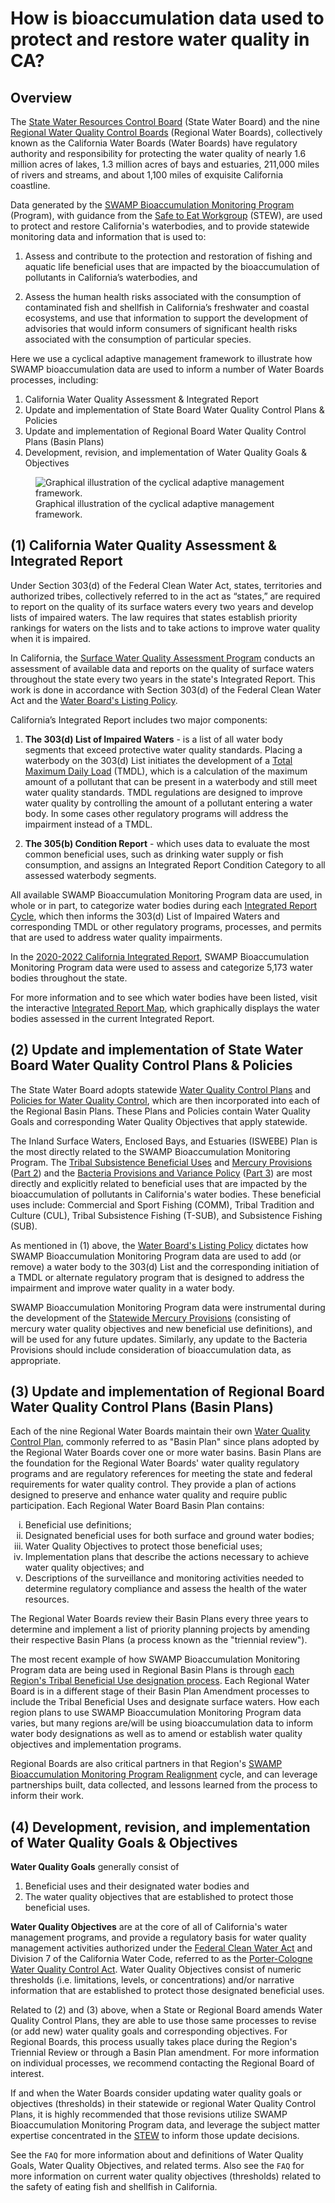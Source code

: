 # How is bioaccumulation data used to protect and restore water quality in CA?

## Overview

The [State Water Resources Control Board](https://www.waterboards.ca.gov/) (State Water Board) and the nine [Regional Water Quality Control Boards](https://www.waterboards.ca.gov/waterboards_map.html) (Regional Water Boards), collectively known as the California Water Boards (Water Boards) have regulatory authority and responsibility for protecting the water quality of nearly 1.6 million acres of lakes, 1.3 million acres of bays and estuaries, 211,000 miles of rivers and streams, and about 1,100 miles of exquisite California coastline. 

Data generated by the [SWAMP Bioaccumulation Monitoring Program](https://www.waterboards.ca.gov/water_issues/programs/swamp/bioaccumulation_monitoring.html) (Program), with guidance from the [Safe to Eat Workgroup](https://mywaterquality.ca.gov/monitoring_council/bioaccumulation_oversight_group/) (STEW), are used to protect and restore California\'s waterbodies, and to provide statewide monitoring data and information that is used to:

1.  Assess and contribute to the protection and restoration of fishing and aquatic life beneficial uses that are impacted by the bioaccumulation of pollutants in California's waterbodies, and

2.  Assess the human health risks associated with the consumption of contaminated fish and shellfish in California's freshwater and coastal ecosystems, and use that information to support the development of advisories that would inform consumers of significant health risks associated with the consumption of particular species.

Here we use a cyclical adaptive management framework to illustrate how SWAMP bioaccumulation data are used to inform a number of Water Boards processes, including: 

1.  California Water Quality Assessment & Integrated Report
2.  Update and implementation of State Board Water Quality Control Plans & Policies
3.  Update and implementation of Regional Board Water Quality Control Plans (Basin Plans)
4.  Development, revision, and implementation of Water Quality Goals & Objectives

![Graphical illustration of the cyclical adaptive management framework.](images/management-cycle.png){fig-alt="Graphical illustration of the cyclical adaptive management framework. Water Quality Objectives are at the center and are surrounded by five phases: monitor, assess, plan, implement, and adjust. Meaningful engagement with tribes and communities surrounds all phases. Example Water Boards processes are provided for each phase and are described in detail below."}

## (1) California Water Quality Assessment & Integrated Report

Under Section 303(d) of the Federal Clean Water Act, states, territories and authorized tribes, collectively referred to in the act as "states," are required to report on the quality of its surface waters every two years and develop lists of impaired waters. The law requires that states establish priority rankings for waters on the lists and to take actions to improve water quality when it is impaired.

In California, the [Surface Water Quality Assessment Program](https://www.waterboards.ca.gov/water_issues/programs/water_quality_assessment/) conducts an assessment of available data and reports on the quality of surface waters throughout the state every two years in the state\'s Integrated Report. This work is done in accordance with Section 303(d) of the Federal Clean Water Act and the [Water Board\'s Listing Policy](https://www.waterboards.ca.gov/water_issues/programs/tmdl/303d_listing.html). 

California's Integrated Report includes two major components:

1.  **The 303(d) List of Impaired Waters** - is a list of all water body segments that exceed protective water quality standards. Placing a waterbody on the 303(d) List initiates the development of a [Total Maximum Daily Load](https://www.waterboards.ca.gov/water_issues/programs/tmdl/) (TMDL), which is a calculation of the maximum amount of a pollutant that can be present in a waterbody and still meet water quality standards. TMDL regulations are designed to improve water quality by controlling the amount of a pollutant entering a water body. In some cases other regulatory programs will address the impairment instead of a TMDL.

2.  **The 305(b) Condition Report** - which uses data to evaluate the most common beneficial uses, such as drinking water supply or fish consumption, and assigns an Integrated Report Condition Category to all assessed waterbody segments. 

All available SWAMP Bioaccumulation Monitoring Program data are used, in whole or in part, to categorize water bodies during each [Integrated Report Cycle](https://www.waterboards.ca.gov/water_issues/programs/water_quality_assessment/integrated_report_cycles.html), which then informs the 303(d) List of Impaired Waters and corresponding TMDL or other regulatory programs, processes, and permits that are used to address water quality impairments. 

In the [2020-2022 California Integrated Report](https://www.waterboards.ca.gov/water_issues/programs/water_quality_assessment/2020_2022_integrated_report.html), SWAMP Bioaccumulation Monitoring Program data were used to assess and categorize 5,173 water bodies throughout the state.

For more information and to see which water bodies have been listed, visit the interactive [Integrated Report Map](https://gispublic.waterboards.ca.gov/portal/apps/webappviewer/index.html?id=6cca2a3a1815465599201266373cbb7b), which graphically displays the water bodies assessed in the current Integrated Report.

## (2) Update and implementation of State Water Board Water Quality Control Plans & Policies

The State Water Board adopts statewide [Water Quality Control Plans](https://www.waterboards.ca.gov/plans_policies/#plans) and [Policies for Water Quality Control](https://www.waterboards.ca.gov/plans_policies/#policies), which are then incorporated into each of the Regional Basin Plans. These Plans and Policies contain Water Quality Goals and corresponding Water Quality Objectives that apply statewide. 

The Inland Surface Waters, Enclosed Bays, and Estuaries (ISWEBE) Plan is the most directly related to the SWAMP Bioaccumulation Monitoring Program. The [Tribal Subsistence Beneficial Uses](https://www.waterboards.ca.gov/tribal_affairs/beneficial_uses.html) and [Mercury Provisions](https://www.waterboards.ca.gov/water_issues/programs/mercury/) ([Part 2](https://www.waterboards.ca.gov/water_issues/programs/mercury/docs/hg_prov_final.pdf)) and the [Bacteria Provisions and Variance Policy](https://www.waterboards.ca.gov/bacterialobjectives/) ([Part 3](https://www.waterboards.ca.gov/plans_policies/docs/bacteria.pdf)) are most directly and explicitly related to beneficial uses that are impacted by the bioaccumulation of pollutants in California\'s water bodies. These beneficial uses include: Commercial and Sport Fishing (COMM), Tribal Tradition and Culture (CUL), Tribal Subsistence Fishing (T-SUB), and Subsistence Fishing (SUB).

As mentioned in (1) above, the [Water Board\'s Listing Policy](https://www.waterboards.ca.gov/water_issues/programs/tmdl/303d_listing.html) dictates how SWAMP Bioaccumulation Monitoring Program data are used to add (or remove) a water body to the 303(d) List and the corresponding initiation of a TMDL or alternate regulatory program that is designed to address the impairment and improve water quality in a water body.  

SWAMP Bioaccumulation Monitoring Program data were instrumental during the development of the [Statewide Mercury Provisions](https://www.waterboards.ca.gov/water_issues/programs/mercury/) (consisting of mercury water quality objectives and new beneficial use definitions), and will be used for any future updates. Similarly, any update to the Bacteria Provisions should include consideration of bioaccumulation data, as appropriate.

## (3) Update and implementation of Regional Board Water Quality Control Plans (Basin Plans)

Each of the nine Regional Water Boards maintain their own [Water Quality Control Plan](https://www.waterboards.ca.gov/plans_policies/#plans), commonly referred to as \"Basin Plan\" since plans adopted by the Regional Water Boards cover one or more water basins. Basin Plans are the foundation for the Regional Water Boards\' water quality regulatory programs and are regulatory references for meeting the state and federal requirements for water quality control. They provide a plan of actions designed to preserve and enhance water quality and require public participation. Each Regional Water Board Basin Plan contains:

i.  Beneficial use definitions;
ii. Designated beneficial uses for both surface and ground water bodies;
iii. Water Quality Objectives to protect those beneficial uses;
iv. Implementation plans that describe the actions necessary to achieve water quality objectives; and
v.  Descriptions of the surveillance and monitoring activities needed to determine regulatory compliance and assess the health of the water resources.

The Regional Water Boards review their Basin Plans every three years to determine and implement a list of priority planning projects by amending their respective Basin Plans (a process known as the \"triennial review\").

The most recent example of how SWAMP Bioaccumulation Monitoring Program data are being used in Regional Basin Plans is through [each Region\'s Tribal Beneficial Use designation process](https://www.waterboards.ca.gov/tribal_affairs/regional_tbu_updates.html). Each Regional Water Board is in a different stage of their Basin Plan Amendment processes to include the Tribal Beneficial Uses and designate surface waters. How each region plans to use SWAMP Bioaccumulation Monitoring Program data varies, but many regions are/will be using bioaccumulation data to inform water body designations as well as to amend or establish water quality objectives and implementation programs. 

Regional Boards are also critical partners in that Region\'s [SWAMP Bioaccumulation Monitoring Program Realignment](https://www.waterboards.ca.gov/water_issues/programs/swamp/bioaccumulation_monitoring/program_realignment.html) cycle, and can leverage partnerships built, data collected, and lessons learned from the process to inform their work.

## (4) Development, revision, and implementation of Water Quality Goals & Objectives

**Water Quality Goals** generally consist of

1.  Beneficial uses and their designated water bodies and
2.  The water quality objectives that are established to protect those beneficial uses.

**Water Quality Objectives** are at the core of all of California\'s water management programs, and provide a regulatory basis for water quality management activities authorized under the [Federal Clean Water Act](https://www.epa.gov/laws-regulations/summary-clean-water-act) and Division 7 of the California Water Code, referred to as the [Porter-Cologne Water Quality Control Act](http://www.waterboards.ca.gov/laws_regulations/docs/portercologne.pdf). Water Quality Objectives consist of numeric thresholds (i.e. limitations, levels, or concentrations) and/or narrative information that are established to protect those designated beneficial uses.

Related to (2) and (3) above, when a State or Regional Board amends Water Quality Control Plans, they are able to use those same processes to revise (or add new) water quality goals and corresponding objectives. For Regional Boards, this process usually takes place during the Region\'s Triennial Review or through a Basin Plan amendment. For more information on individual processes, we recommend contacting the Regional Board of interest.

If and when the Water Boards consider updating water quality goals or objectives (thresholds) in their statewide or regional Water Quality Control Plans, it is highly recommended that those revisions utilize SWAMP Bioaccumulation Monitoring Program data, and leverage the subject matter expertise concentrated in the [STEW](https://mywaterquality.ca.gov/monitoring_council/bioaccumulation_oversight_group/) to inform those update decisions. 

See the `FAQ` for more information about and definitions of Water Quality Goals, Water Quality Objectives, and related terms. Also see the `FAQ` for more information on current water quality objectives (thresholds) related to the safety of eating fish and shellfish in California. 
